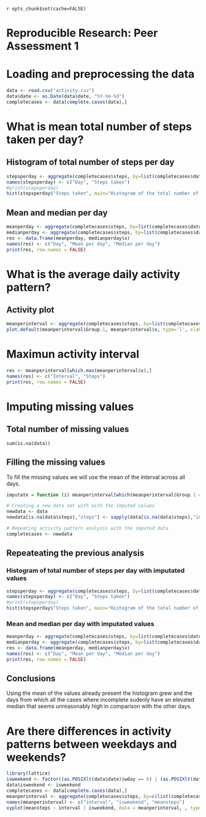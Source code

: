 `r opts_chunk$set(cache=FALSE)`

Reproducible Research: Peer Assessment 1
=========================================================

# Loading and preprocessing the data
```r
data <- read.csv("activity.csv")
data$date <- as.Date(data$date, "%Y-%m-%d")
completecases <- data[complete.cases(data),]
```

# What is mean total number of steps taken per day?
## Histogram of total number of steps per day
```r
stepsperday <- aggregate(completecases$steps, by=list(completecases$date), FUN=sum)
names(stepsperday) <- c("Day", "Steps taken")
#print(stepsperday)
hist(stepsperday$"Steps taken", main="Histogram of the total number of steps per day", xlab="Steps")
```

## Mean and median per day
```r
meanperday <- aggregate(completecases$steps, by=list(completecases$date), FUN=mean)
medianperday <- aggregate(completecases$steps, by=list(completecases$date), FUN=median)
res <- data.frame(meanperday, medianperday$x)
names(res) <- c("Day", "Mean per day", "Median per day")
print(res, row.names = FALSE)
```

# What is the average daily activity pattern?
## Activity plot
```r
meanperinterval <- aggregate(completecases$steps, by=list(completecases$interval), FUN=mean)
plot.default(meanperinterval$Group.1, meanperinterval$x, type='l', xlab="Interval", ylab="Average number of steps")
```

# Maximun activity interval
```r
res <- meanperinterval[which.max(meanperinterval$x),]
names(res) <- c("Interval", "Steps")
print(res, row.names = FALSE)
```

# Imputing missing values
## Total number of missing values
```{recho=TRUE}
sum(is.na(data))
```

## Filling the missing values
To fill the missing values we will use the mean of the interval across all days.
```r
imputate = function (i) meanperinterval[which(meanperinterval$Group.1 == i),"x"]

# Creating a new data set with with the imputed values
newdata <- data
newdata[is.na(data$steps),"steps"] <- sapply(data[is.na(data$steps),"interval"], imputate)

# Repeating activity pattern analysis with the imputed data
completecases <- newdata
```

## Repeateating the previous analysis
### Histogram of total number of steps per day with imputated values
```r
stepsperday <- aggregate(completecases$steps, by=list(completecases$date), FUN=sum)
names(stepsperday) <- c("Day", "Steps taken")
#print(stepsperday)
hist(stepsperday$"Steps taken", main="Histogram of the total number of steps per day with imputated values", xlab="Steps")
```

### Mean and median per day with imputated values
```r
meanperday <- aggregate(completecases$steps, by=list(completecases$date), FUN=mean)
medianperday <- aggregate(completecases$steps, by=list(completecases$date), FUN=median)
res <- data.frame(meanperday, medianperday$x)
names(res) <- c("Day", "Mean per day", "Median per day")
print(res, row.names = FALSE)
```

## Conclusions
Using the mean of the values already present the histogram grew and the days from which all the cases where incomplete sudenly have an elevated median that seems unreasonably high in comparison with the other days.

# Are there differences in activity patterns between weekdays and weekends?
```r
library(lattice)
isweekend <- factor((as.POSIXlt(data$date)$wday == 6) | (as.POSIXlt(data$date)$wday == 7), labels = c("weekday", "weekend"))
data$isweekend <- isweekend
completecases <- data[complete.cases(data),]
meanperinterval <- aggregate(completecases$steps, by=c(list(completecases$interval),list(completecases$isweekend)), FUN=mean)
names(meanperinterval) <- c("interval", "isweekend", "meansteps")
xyplot(meansteps ~ interval | isweekend, data = meanperinterval, , type="l", layout = c(1, 2))
```

